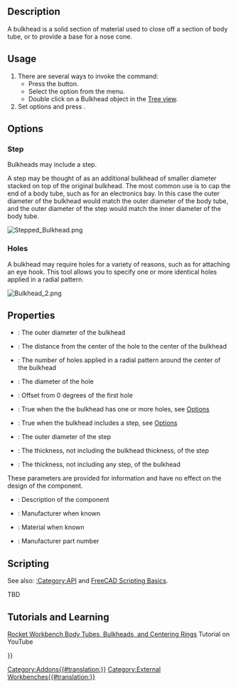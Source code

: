 <languages/>
<translate>

<!--T:1-->
{{Docnav
|[[Rocket_CenteringRing|Centering Ring]]
|[[Rocket_Fin|Fin]]
|[[Rocket_Workbench|Rocket Workbench]]
|IconL=Rocket_CenteringRing.svg
|IconR=Rocket_Fin.svg
|IconC=RocketWorkbench.svg
}}

<!--T:2-->
{{GuiCommand
|Name=Rocket Bulkhead
|MenuLocation=Rocket → Bulkhead
|Workbenches=[[Rocket_Workbench|Rocket Workbench]]
|Version=0.19
}}

== Description == <!--T:3-->

<!--T:4-->
A bulkhead is a solid section of material used to close off a section of body tube, or to provide a base for a nose cone.

== Usage == <!--T:5-->

<!--T:28-->
# There are several ways to invoke the command: 
#* Press the {{Button|[[Image:Rocket_Bulkhead.svg|16px]] [[Rocket_Bulkhead|Bulkhead]]}} button.
#* Select the {{MenuCommand|Rocket → [[Image:Rocket_Bulkhead.svg|16px]] Bulkhead}} option from the menu.
#* Double click on a Bulkhead object in the [[Tree_view|Tree view]].
# Set options and press {{Button|OK}}.

== Options == <!--T:6-->

=== Step === <!--T:7-->

<!--T:8-->
Bulkheads may include a step.

<!--T:9-->
A step may be thought of as an additional bulkhead of smaller diameter stacked on top of the original bulkhead. The most common use is to cap the end of a body tube, such as for an electronics bay. In this case the outer diameter of the bulkhead would match the outer diameter of the body tube, and the outer diameter of the step would match the inner diameter of the body tube.

</translate>
[[File:Stepped_Bulkhead.png]]
<translate>
<!--T:11-->
{{Caption|A stepped bulkhead used to cap a body tube}}

=== Holes === <!--T:12-->

<!--T:13-->
A bulkhead may require holes for a variety of reasons, such as for attaching an eye hook. This tool allows you to specify one or more identical holes applied in a radial pattern.

</translate>
[[File:Bulkhead_2.png]]
<translate>
<!--T:15-->
{{Caption|A stepped bulkhead with 4 holes}}

== Properties == <!--T:16-->

<!--T:20-->
{{TitleProperty|Bulkhead}}

<!--T:21-->
* {{PropertyData|Diameter}}: The outer diameter of the bulkhead
* {{PropertyData|Hole Center}}: The distance from the center of the hole to the center of the bulkhead
* {{PropertyData|Hole Count}}: The number of holes applied in a radial pattern around the center of the bulkhead
* {{PropertyData|Hole Diameter}}: The diameter of the hole
* {{PropertyData|Hole Offset}}: Offset from 0 degrees of the first hole
* {{PropertyData|Holes}}: True when the the bulkhead has one or more holes, see [[#Options|Options]]
* {{PropertyData|Step}}: True when the bulkhead includes a step, see [[#Options|Options]]
* {{PropertyData|Step Diameter}}: The outer diameter of the step
* {{PropertyData|Step Thickness}}: The thickness, not including the bulkhead thickness, of the step
* {{PropertyData|Thickness}}: The thickness, not including any step, of the bulkhead

<!--T:17-->
{{TitleProperty|Rocket Component}}

<!--T:18-->
These parameters are provided for information and have no effect on the design of the component.

<!--T:19-->
* {{PropertyData|Description}}: Description of the component
* {{PropertyData|Manufacturer}}: Manufacturer when known
* {{PropertyData|Material}}: Material when known
* {{PropertyData|Part Number}}: Manufacturer part number

== Scripting == <!--T:22-->

<!--T:23-->
See also: [[:Category:API]] and [[FreeCAD_Scripting_Basics|FreeCAD Scripting Basics]].

<!--T:24-->
TBD

== Tutorials and Learning == <!--T:25-->

<!--T:26-->
[https://youtu.be/xi7acpw3eDA Rocket Workbench Body Tubes, Bulkheads, and Centering Rings] Tutorial on YouTube


<!--T:27-->
{{Docnav
|[[Rocket_CenteringRing|Centering Ring]]
|[[Rocket_Fin|Fin]]
|[[Rocket_Workbench|Rocket Workbench]]
|IconL=Rocket_CenteringRing.svg
|IconR=Rocket_Fin.svg
|IconC=RocketWorkbench.svg
}}

</translate>
{{Userdocnavi{{#translation:}}}}
[[Category:Addons{{#translation:}}]]
[[Category:External Workbenches{{#translation:}}]]